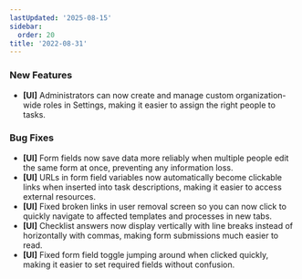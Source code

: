 ```yaml
---
lastUpdated: '2025-08-15'
sidebar:
  order: 20
title: '2022-08-31'
---
```


### New Features

- **[UI]** Administrators can now create and manage custom organization-wide roles in Settings, making it easier to assign the right people to tasks.

### Bug Fixes

- **[UI]** Form fields now save data more reliably when multiple people edit the same form at once, preventing any information loss.
- **[UI]** URLs in form field variables now automatically become clickable links when inserted into task descriptions, making it easier to access external resources.
- **[UI]** Fixed broken links in user removal screen so you can now click to quickly navigate to affected templates and processes in new tabs.
- **[UI]** Checklist answers now display vertically with line breaks instead of horizontally with commas, making form submissions much easier to read.
- **[UI]** Fixed form field toggle jumping around when clicked quickly, making it easier to set required fields without confusion.